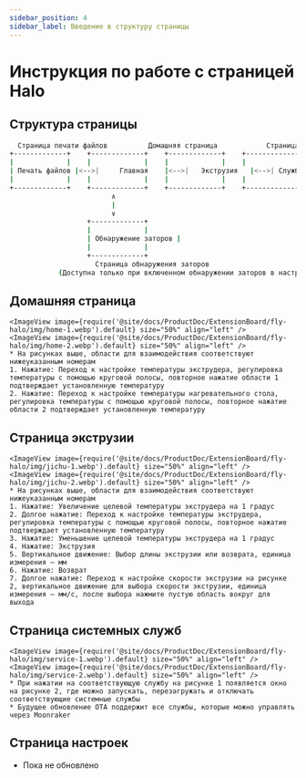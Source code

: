 ```yaml
---
sidebar_position: 4
sidebar_label: Введение в структуру страницы
---
```





# Инструкция по работе с страницей Halo

## Структура страницы

```bash
  Страница печати файлов          Домашняя страница            Страница экструзии            Страница системных служб             Страница настроек              Страница информации о устройстве
+-------------+    +-------------+    +-------------+    +-------------+    +-------------+    +-------------+
|             |    |             |    |             |    |             |    |             |    |             |
| Печать файлов |<-->|     Главная    |<-->|   Экструзия   |<-->| Службы системы |<-->| Настройки   |<-->| Информация об устройстве |
|             |    |             |    |             |    |             |    |             |    |             |
+-------------+    +-------------+    +-------------+    +-------------+    +-------------+    +-------------+
                         ∧
                         |
                         ∨
                   +-------------+
                   |             |
                   | Обнаружение заторов |
                   |             |
                   +-------------+
                     Страница обнаружения заторов
            (Доступна только при включенном обнаружении заторов в настройках)
```

## Домашняя страница

    <ImageView image={require('@site/docs/ProductDoc/ExtensionBoard/fly-halo/img/home-1.webp').default} size="50%" align="left" />
    <ImageView image={require('@site/docs/ProductDoc/ExtensionBoard/fly-halo/img/home-2.webp').default} size="50%" align="left" />
    * На рисунках выше, области для взаимодействия соответствуют нижеуказанным номерам
    1. Нажатие: Переход к настройке температуры экструдера, регулировка температуры с помощью круговой полосы, повторное нажатие области 1 подтверждает установленную температуру
    2. Нажатие: Переход к настройке температуры нагревательного стола, регулировка температуры с помощью круговой полосы, повторное нажатие области 2 подтверждает установленную температуру

## Страница экструзии

    <ImageView image={require('@site/docs/ProductDoc/ExtensionBoard/fly-halo/img/jichu-1.webp').default} size="50%" align="left" />
    <ImageView image={require('@site/docs/ProductDoc/ExtensionBoard/fly-halo/img/jichu-2.webp').default} size="50%" align="left" />
    * На рисунках выше, области для взаимодействия соответствуют нижеуказанным номерам
    1. Нажатие: Увеличение целевой температуры экструдера на 1 градус
    2. Долгое нажатие: Переход к настройке температуры экструдера, регулировка температуры с помощью круговой полосы, повторное нажатие подтверждает установленную температуру
    3. Нажатие: Уменьшение целевой температуры экструдера на 1 градус
    4. Нажатие: Экструзия
    5. Вертикальное движение: Выбор длины экструзии или возврата, единица измерения — мм
    6. Нажатие: Возврат
    7. Долгое нажатие: Переход к настройке скорости экструзии на рисунке 2, вертикальное движение для выбора скорости экструзии, единица измерения — мм/с, после выбора нажмите пустую область вокруг для выхода


## Страница системных служб

    <ImageView image={require('@site/docs/ProductDoc/ExtensionBoard/fly-halo/img/service-1.webp').default} size="50%" align="left" />
    <ImageView image={require('@site/docs/ProductDoc/ExtensionBoard/fly-halo/img/service-2.webp').default} size="50%" align="left" />
    * При нажатии на соответствующую службу на рисунке 1 появляется окно на рисунке 2, где можно запускать, перезагружать и отключать соответствующие системные службы
    * Будущее обновление OTA поддержит все службы, которые можно управлять через Moonraker


## Страница настроек

* Пока не обновлено
